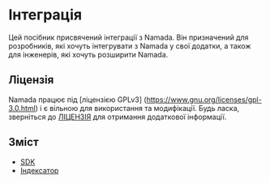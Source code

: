 # Інтеграція

Цей посібник присвячений інтеграції з Namada. Він призначений для розробників, які хочуть інтегрувати з Namada у свої додатки, а також для інженерів, які хочуть розширити Namada.

## Ліцензія
Namada працює під [ліцензією GPLv3] (https://www.gnu.org/licenses/gpl-3.0.html) і є вільною для використання та модифікації. Будь ласка, зверніться до [ЛІЦЕНЗІЯ](https://github.com/anoma/namada/blob/main/LICENSE) для отримання додаткової інформації.

## Зміст
- [SDK](./integrating-with-namada/sdk.mdx)
- [Індексатор](./integrating-with-namada/indexer.mdx)
